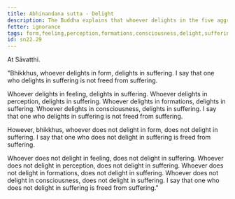 ```yaml
---
title: Abhinandana sutta - Delight
description: The Buddha explains that whoever delights in the five aggregates, delights in suffering and is not freed from suffering.
fetter: ignorance
tags: form,feeling,perception,formations,consciousness,delight,suffering,sn,sn22-34,sn22
id: sn22.29
---
```


At Sāvatthi.

"Bhikkhus, whoever delights in form, delights in suffering. I say that one who delights in suffering is not freed from suffering.

Whoever delights in feeling, delights in suffering. Whoever delights in perception, delights in suffering. Whoever delights in formations, delights in suffering. Whoever delights in consciousness, delights in suffering. I say that one who delights in suffering is not freed from suffering.

However, bhikkhus, whoever does not delight in form, does not delight in suffering. I say that one who does not delight in suffering is freed from suffering.

Whoever does not delight in feeling, does not delight in suffering. Whoever does not delight in perception, does not delight in suffering. Whoever does not delight in formations, does not delight in suffering. Whoever does not delight in consciousness, does not delight in suffering. I say that one who does not delight in suffering is freed from suffering."